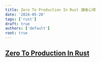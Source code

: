 ```yaml
---
title: Zero To Production In Rust 讀後心得
date: '2024-05-20'
tags: ['rust']
draft: true
authors: ['default']
root: true
---
```


## [Zero To Production In Rust](https://www.zero2prod.com/index.html?country=Taiwan&discount_code=SEA60)
